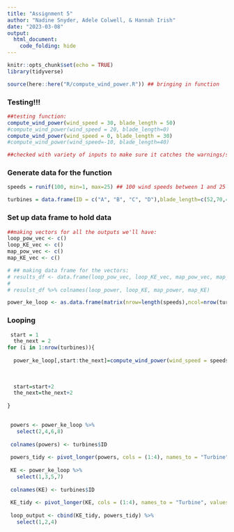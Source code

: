 ```yaml
---
title: "Assignment 5"
author: "Nadine Snyder, Adele Colwell, & Hannah Irish"
date: "2023-03-08"
output: 
  html_document:
    code_folding: hide
---
```


```r
knitr::opts_chunk$set(echo = TRUE)
library(tidyverse)

source(here::here("R/compute_wind_power.R")) ## bringing in function
```


### Testing!!! 

```r
##testing function:
compute_wind_power(wind_speed = 30, blade_length = 50)
#compute_wind_power(wind_speed = 20, blade_length=0)
compute_wind_power(wind_speed = 0, blade_length = 30)
#compute_wind_power(wind_speed=-10, blade_length=40)

##checked with variety of inputs to make sure it catches the warnings/stops
```

### Generate data for the function
```r
speeds = runif(100, min=1, max=25) ## 100 wind speeds between 1 and 25

turbines = data.frame(ID = c("A", "B", "C", "D"),blade_length=c(52,70,40,45))
```

### Set up data frame to hold data
```r

##making vectors for all the outputs we'll have:
loop_pow_vec <- c()
loop_KE_vec <- c()
map_pow_vec <- c()
map_KE_vec <- c()

# ## making data frame for the vectors:
# results_df <- data.frame(loop_pow_vec, loop_KE_vec, map_pow_vec, map_KE_vec)
# 
# resulst_df %>% colnames(loop_power, loop_KE, map_power, map_KE)

power_ke_loop <- as.data.frame(matrix(nrow=length(speeds),ncol=nrow(turbines))) 

```

### Looping
```r

 start = 1
  the_next = 2
for (i in 1:nrow(turbines)){
 
  power_ke_loop[,start:the_next]=compute_wind_power(wind_speed = speeds, blade_length = turbines$blade_length[i])
  
 
  
  start=start+2
  the_next=the_next+2
  
}

  
 powers <- power_ke_loop %>%
   select(2,4,6,8)
 
 colnames(powers) <- turbines$ID 
 
 powers_tidy <- pivot_longer(powers, cols = (1:4), names_to = "Turbine", values_to = "Power")
 
 KE <- power_ke_loop %>%
   select(1,3,5,7)
 
 colnames(KE) <- turbines$ID 
 
 KE_tidy <- pivot_longer(KE, cols = (1:4), names_to = "Turbine", values_to = "Kinetic_Energy")
 
 loop_output <- cbind(KE_tidy, powers_tidy) %>%
   select(1,2,4)
 
 
 

```

